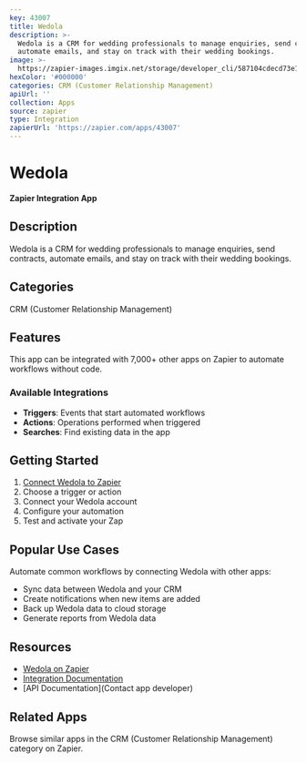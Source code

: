 ```yaml
---
key: 43007
title: Wedola
description: >-
  Wedola is a CRM for wedding professionals to manage enquiries, send contracts,
  automate emails, and stay on track with their wedding bookings.
image: >-
  https://zapier-images.imgix.net/storage/developer_cli/587104cdecd73e14f7cf33d784a3bfa5.png?auto=format%2Ccompress&ixlib=python-3.0.0&q=50
hexColor: '#000000'
categories: CRM (Customer Relationship Management)
apiUrl: ''
collection: Apps
source: zapier
type: Integration
zapierUrl: 'https://zapier.com/apps/43007'
---
```

# Wedola

**Zapier Integration App**

## Description

Wedola is a CRM for wedding professionals to manage enquiries, send contracts, automate emails, and stay on track with their wedding bookings.

## Categories

CRM (Customer Relationship Management)

## Features

This app can be integrated with 7,000+ other apps on Zapier to automate workflows without code.

### Available Integrations

- **Triggers**: Events that start automated workflows
- **Actions**: Operations performed when triggered
- **Searches**: Find existing data in the app

## Getting Started

1. [Connect Wedola to Zapier](https://zapier.com/apps/43007)
2. Choose a trigger or action
3. Connect your Wedola account
4. Configure your automation
5. Test and activate your Zap

## Popular Use Cases

Automate common workflows by connecting Wedola with other apps:

- Sync data between Wedola and your CRM
- Create notifications when new items are added
- Back up Wedola data to cloud storage
- Generate reports from Wedola data

## Resources

- [Wedola on Zapier](https://zapier.com/apps/43007)
- [Integration Documentation](https://zapier.com/apps/43007/integrations)
- [API Documentation](Contact app developer)

## Related Apps

Browse similar apps in the CRM (Customer Relationship Management) category on Zapier.
